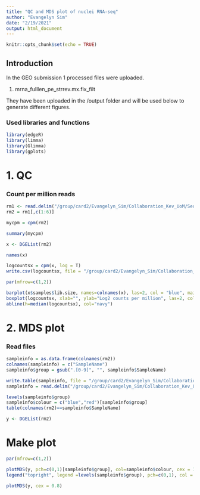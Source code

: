 ```yaml
---
title: "QC and MDS plot of nuclei RNA-seq"
author: "Evangelyn Sim"
date: "2/19/2021"
output: html_document
---
```


```r
knitr::opts_chunk$set(echo = TRUE)
```




## Introduction

In the GEO submission 1 processed files were uploaded. 

1. mrna_fulllen_pe_strrev.mx.fix_filt

They have been uploaded in the /output folder and will be used below to generate different figures.


### Used libraries and functions

```r
library(edgeR)
library(limma)
library(Glimma)
library(gplots)

```


# 1. QC

### Count per million reads

```r

rm1 <- read.delim("/group/card2/Evangelyn_Sim/Collaboration_Kev_UoM/Sequencing_ATAC_RNA/Github/2021_UoM_Yap_shRNA_nuclei_RNAseq_ATACseq/output/mrna_fulllen_pe_strrev.mx.fix_filt", header = TRUE, row.names = 1)
rm2 = rm1[,c(1:6)]

mycpm = cpm(rm2)

summary(mycpm)

x <- DGEList(rm2)

names(x)

logcountsx = cpm(x, log = T)
write.csv(logcountsx, file = "/group/card2/Evangelyn_Sim/Collaboration_Kev_UoM/Sequencing_ATAC_RNA/Github/2021_UoM_Yap_shRNA_nuclei_RNAseq_ATACseq/output/logCPM_mrna_fulllen_pe_strrev.mx.fix_filt.csv")

```

```r

par(mfrow=c(1,2))

barplot(x$samples$lib.size, names=colnames(x), las=2, col = "blue", main = "Library size")
boxplot(logcountsx, xlab="", ylab="Log2 counts per million", las=2, col = "blue")
abline(h=median(logcountsx), col="navy")

```


# 2. MDS plot

### Read files 
```r

sampleinfo = as.data.frame(colnames(rm2))
colnames(sampleinfo) = c("SampleName")
sampleinfo$group = gsub(".[0-9]", "", sampleinfo$SampleName)

write.table(sampleinfo, file = "/group/card2/Evangelyn_Sim/Collaboration_Kev_UoM/Sequencing_ATAC_RNA/Github/2021_UoM_Yap_shRNA_nuclei_RNAseq_ATACseq/output/sampleinfo.txt", sep = "\t", row.names = F, col.names = T)
sampleinfo = read.delim("/group/card2/Evangelyn_Sim/Collaboration_Kev_UoM/Sequencing_ATAC_RNA/Github/2021_UoM_Yap_shRNA_nuclei_RNAseq_ATACseq/output/sampleinfo.txt", header = T)

levels(sampleinfo$group)
sampleinfo$colour = c("blue","red")[sampleinfo$group]
table(colnames(rm2)==sampleinfo$SampleName)

y <- DGEList(rm2)

```

# Make plot

```r

par(mfrow=c(1,2))

plotMDS(y, pch=c(0,1)[sampleinfo$group], col=sampleinfo$colour, cex = 1.5)
legend("topright", legend =levels(sampleinfo$group), pch=c(0,1), col = c("blue","red"), cex=1)

plotMDS(y, cex = 0.8)


```
